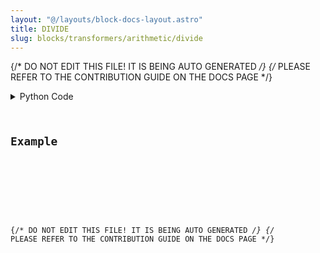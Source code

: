 ```yaml
---
layout: "@/layouts/block-docs-layout.astro"
title: DIVIDE
slug: blocks/transformers/arithmetic/divide
---
```


{/* DO NOT EDIT THIS FILE! IT IS BEING AUTO GENERATED */}
{/* PLEASE REFER TO THE CONTRIBUTION GUIDE ON THE DOCS PAGE */}


<PythonDocsDisplay docstring={docstring} />
<details>
<summary>Python Code</summary>



<Code code={pythonCode} lang="py" wrap theme="dracula" />

[Find this Flojoy Block on GitHub](https://github.com/flojoy-ai/blocks/blob/main/blocks/TRANSFORMERS/ARITHMETIC/DIVIDE/DIVIDE.py)

</details>

## Example


<GetHelpWidget />


<AppDisplay app={app} blockName="DIVIDE" client:visible />


<Example />

{/* DO NOT EDIT THIS FILE! IT IS BEING AUTO GENERATED */}
{/* PLEASE REFER TO THE CONTRIBUTION GUIDE ON THE DOCS PAGE */}
